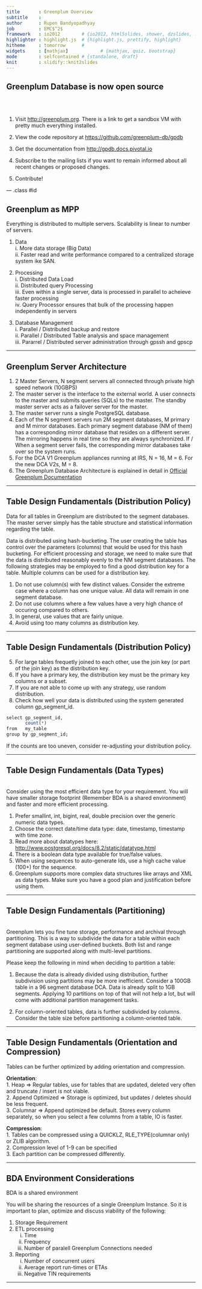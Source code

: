 ```yaml
---
title       : Greenplum Overview
subtitle    : 
author      : Rupen Bandyopadhyay
job         : EMC$^2$
framework   : io2012        # {io2012, html5slides, shower, dzslides, ...}
highlighter : highlight.js  # {highlight.js, prettify, highlight}
hitheme     : tomorrow      # 
widgets     : [mathjax]            # {mathjax, quiz, bootstrap}
mode        : selfcontained # {standalone, draft}
knit        : slidify::knit2slides
---
```


## Greenplum Database is now open source
  
<br/>
<br/>
  
1. Visit [http://greenplum.org](http://greenplum.org). There is a link to get a sandbox VM with pretty much everything installed.  

2. View the code repository at [https://github.com/greenplum-db/gpdb](https://github.com/greenplum-db/gpdb)  

3. Get the documentation from [http://gpdb.docs.pivotal.io](http://gpdb.docs.pivotal.io)  

4. Subscribe to the mailing lists if you want to remain informed about all recent changes or proposed changes.  

5. Contribute!  


--- .class #id 

## Greenplum as MPP

Everything is distributed to multiple servers. Scalability is linear to number of servers.    

  1. Data  
    i. More data storage (Big Data)  
    ii. Faster read and write performance compared to a centralized storage system ike SAN.
  
  2. Processing  
    i. Distributed Data Load   
    ii. Distributed query Processing  
    iii. Even within a single server, data is processed in parallel to acheieve faster processing  
    iv. Query Processor ensures that bulk of the processing happen independently in servers
  
  3. Database Management  
    i. Parallel / Distributed backup and restore  
    ii. Parallel / Distributed Table analysis and space management  
    iii. Pararrel / Distributed server administration through gpssh and gpscp  

--- 

## Greenplum Server Architecture

1. 2 Master Servers, N segment servers all connected through private high speed network (10GBPS)  
2. The master server is the interface to the external world. A user connects to the master and submits queries (SQLs) to the master. The standby master server acts as a failover server for the master.  
3. The master server runs a single PostgreSQL database.
4. Each of the N segment servers run 2M segment databases, M primary and M mirror databases. Each primary segment database (NM of them) has a corresponding mirror database that resides on a different server. The mirroring happens in real time so they are always synchronized. If / When a segment server fails, the corresponding mirror databases take over so the system runs.  
5. For the DCA V1 Greenplum appliances running at IRS, N = 16, M = 6. For the new DCA V2s, M = 8.  
6. The Greenplum Database Architecture is explained in detail in [Official Greenplum Documentation](http://gpdb.docs.pivotal.io/4360/admin_guide/intro/arch_overview.html)  

--- 

## Table Design Fundamentals (Distribution Policy)

Data for all tables in Greenplum are distributed to the segment databases. The master server simply has the table structure and statistical information regarding the table.  

Data is distributed using hash-bucketing. The user creating the table has control over the parameters (columns) that would be used for this hash bucketing. For efficient processing and storage, we need to make sure that the data is distributed reasonably evenly to the NM segment databases. The following strategies may be employed to find a good distribution key for a table. Multiple columns can be used for a distribution key.

1. Do not use column(s) with few distinct values. Consider the extreme case where a column has one unique value. All data will remain in one segment database.  
2. Do not use columns where a few values have a very high chance of occuring compared to others.  
3. In general, use values that are fairly unique.  
4. Avoid using too many columns as distribution key.  

---

## Table Design Fundamentals (Distribution Policy)

5. For large tables frequetly joined to each other, use the join key (or part of the join key) as the distribution key.  
6. If you have a primary key, the distribution key must be the primary key columns or a subset.
7. If you are not able to come up with any strategy, use random distribution.  
8. Check how well your data is distributed using the system generated column gp_segment_id.  

```r
select gp_segment_id,  
       count(*)  
from   my_table  
group by gp_segment_id;  
```  

If the counts are too uneven, consider re-adjusting your distribution policy.

---

## Table Design Fundamentals (Data Types)
<br/>
Consider using the most efficient data type for your requirement. You will have smaller storage footprint (Remember BDA is a shared environment) and faster and more efficient processing.

1. Prefer smallint, int, bigint, real, double precision over the generic numeric data types.  
2. Choose the correct date/time data type: date, timestamp, timestamp with time zone.  
3. Read more about datatypes here: [http://www.postgresql.org/docs/8.2/static/datatype.html](http://www.postgresql.org/docs/8.2/static/datatype.html)
4. There is a boolean data type available for true/false values.
5. When using sequences to auto-generate Ids, use a high cache value (100+) for the sequence.  
6. Greenplum supports more complex data structures like arrays and XML as data types. Make sure you have a good plan and justification before using them.  

---  

## Table Design Fundamentals (Partitioning)

<br/>
Greenplum lets you fine tune storage, performance and archival through partitioning. This is a way to subdivide the data for a table within each segment database using user-defined buckets. Both list and range partitioning are supported along with multi-level partitions.  

Please keep the following in mind when deciding to partition a table:  

1. Because the data is already divided using distribution, further subdivision using partitions may be more inefficient. Consider a 100GB table in a 96 segment database DCA. Data is already split to 1GB segments. Applying 10 partitions on top of that will not help a lot, but will come with additional partition management tasks.  

2. For column-oriented tables, data is further subdivided by columns. Consider the table size before partitioning a column-oriented table.  

---  

## Table Design Fundamentals (Orientation and Compression)

Tables can be further optimized by adding orientation and compression.

**Orientation**:  
1. Heap => Regular tables, use for tables that are updated, deleted very often and truncate / insert is not viable.  
2. Append Optimized => Storage is optimized, but updates / deletes should be less frequent.  
3. Columnar => Append optimized be default. Stores every column separately, so when you select a few columns from a table, IO is faster.  

**Compression**:  
1. Tables can be compressed using a QUICKLZ, RLE_TYPE(columnar only) or ZLIB algorithm.  
2. Compression level of 1-9 can be specified  
3. Each partition can be compressed differently.  

---  

## BDA Environment Considerations

BDA is a shared environment

You will be sharing the resources of a single Greenplum Instance. So it is important to plan, optimize and discuss viability of the following:  

1. Storage Requirement  
2. ETL processing  
   i. Time  
   ii. Frequency  
   iii. Number of paralell Greenplum Connections needed  
3. Reporting  
   i. Number of concurrent users  
   ii. Average report run-times or ETAs  
   iii. Negative TIN requirements  
   
---
